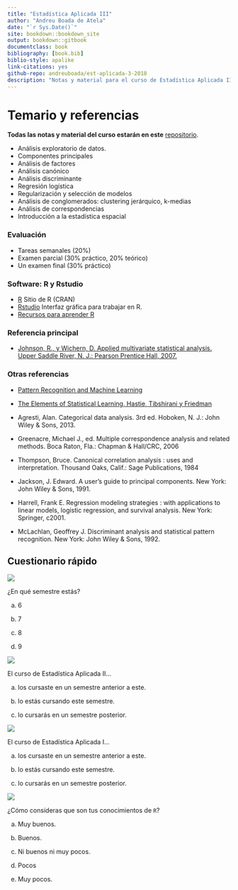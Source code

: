 ```yaml
--- 
title: "Estadística Aplicada III"
author: "Andreu Boada de Atela"
date: "`r Sys.Date()`"
site: bookdown::bookdown_site
output: bookdown::gitbook
documentclass: book
bibliography: [book.bib]
biblio-style: apalike
link-citations: yes
github-repo: andreuboada/est-aplicada-3-2018
description: "Notas y material para el curso de Estadística Aplicada III, 2017 (ITAM)"
---
```


# Temario y referencias {-}

**Todas las notas y material del curso estarán en este** [repositorio](https://github.com/andreuboada/est-aplicada-3-2017).

- Análisis exploratorio de datos. 
- Componentes principales
- Análisis de factores
- Análisis canónico
- Análisis discriminante
- Regresión logística 
- Regularización y selección de modelos
- Análisis de conglomerados: clustering jerárquico, k-medias
- Análisis de correspondencias
- Introducción a la estadística espacial


### Evaluación {-}

- Tareas semanales (20%)
- Examen parcial (30% práctico, 20% teórico)
- Un examen final (30% práctico)

### Software: R y Rstudio {-}

- [R](https://cran.r-project.org) Sitio de R (CRAN)
- [Rstudio](https://www.rstudio.com/products/RStudio/) Interfaz gráfica para trabajar en R.
- [Recursos para aprender R](https://www.rstudio.com/online-learning/#R)

### Referencia principal {-}

- [Johnson, R., y Wichern, D. Applied multivariate statistical analysis. Upper Saddle River, N. J.: Pearson Prentice Hall, 2007.](https://www.pearson.com/us/higher-education/program/Johnson-Applied-Multivariate-Statistical-Analysis-6th-Edition/PGM274834.html)

### Otras referencias {-}

- [Pattern Recognition and Machine Learning](http://www.springer.com/us/book/9780387310732)

- [The Elements of Statistical Learning, Hastie, Tibshirani y Friedman](https://web.stanford.edu/~hastie/ElemStatLearn/)

- Agresti, Alan. Categorical data analysis. 3rd ed.  Hoboken, N. J.: John Wiley & Sons, 2013.

- Greenacre, Michael J., ed. Multiple correspondence analysis and related methods. Boca Raton, Fla.: Chapman & Hall/CRC, 2006
 
- Thompson, Bruce. Canonical correlation analysis : uses and interpretation. Thousand Oaks, Calif.: Sage Publications, 1984

- Jackson, J. Edward. A user’s guide to principal components. New York: John Wiley & Sons, 1991.

- Harrell, Frank E. Regression modeling strategies : with applications to linear models, logistic regression, and survival analysis. New York: Springer, c2001.

- McLachlan, Geoffrey J. Discriminant analysis and statistical pattern recognition. New York: John Wiley & Sons, 1992. 

## Cuestionario rápido

![](figuras/manicule2.jpg) 
<div class="centered">
<p class="espacio">
</p>
¿En qué semestre estás?

(a) 6

(b) 7

(c) 8

(d) 9

<p class="espacio">
</p>
</div>

![](figuras/manicule2.jpg) 
<div class="centered">
<p class="espacio">
</p>
El curso de Estadística Aplicada II...

(a) los cursaste en un semestre anterior a este.

(b) lo estás cursando este semestre.

(c) lo cursarás en un semestre posterior.


<p class="espacio">
</p>
</div>

![](figuras/manicule2.jpg) 
<div class="centered">
<p class="espacio">
</p>
El curso de Estadística Aplicada I...

(a) los cursaste en un semestre anterior a este.

(b) lo estás cursando este semestre.

(c) lo cursarás en un semestre posterior.


<p class="espacio">
</p>
</div>

![](figuras/manicule2.jpg) 
<div class="centered">
<p class="espacio">
</p>
¿Cómo consideras que son tus conocimientos de `R`?

(a) Muy buenos.

(b) Buenos.

(c) Ni buenos ni muy pocos.

(d) Pocos

(e) Muy pocos.


<p class="espacio">
</p>
</div>